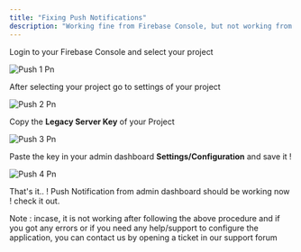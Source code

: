 ```yaml
---
title: "Fixing Push Notifications"
description: "Working fine from Firebase Console, but not working from admin dashboard"
---
```


Login to your Firebase Console and select your project

![Push 1 Pn](/images/push-1.png)

After selecting your project go to settings of your project

![Push 2 Pn](/images/push-2.png)

Copy the **Legacy Server Key** of your Project

![Push 3 Pn](/images/push-3.png)

Paste the key in your admin dashboard **Settings/Configuration** and save it \!

![Push 4 Pn](/images/push-4.png)

That's it.. \! Push Notification from admin dashboard should be working now \! check it out.

<Check>
  Note : incase, it is not working after following the above procedure and if you got any errors or if you need any help/support to configure the application, you can contact us by opening a ticket in our support forum
</Check>